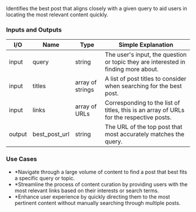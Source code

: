Identifies the best post that aligns closely with a given query to aid users in locating the most relevant content quickly.

### Inputs and Outputs

| I/O    | Name          | Type             | Simple Explanation                                                                      |
| ------ | ------------- | ---------------- | --------------------------------------------------------------------------------------- |
| input  | query         | string           | The user's input, the question or topic they are interested in finding more about.      |
| input  | titles        | array of strings | A list of post titles to consider when searching for the best post.                     |
| input  | links         | array of URLs    | Corresponding to the list of titles, this is an array of URLs for the respective posts. |
| output | best_post_url | string           | The URL of the top post that most accurately matches the query.                         |

### Use Cases

- \*Navigate through a large volume of content to find a post that best fits a specific query or topic.
- \*Streamline the process of content curation by providing users with the most relevant links based on their interests or search terms.
- \*Enhance user experience by quickly directing them to the most pertinent content without manually searching through multiple posts.
